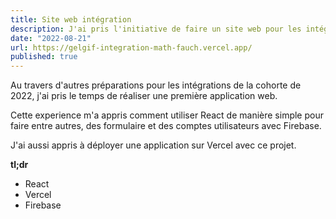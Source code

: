 ```yaml
---
title: Site web intégration
description: J'ai pris l'initiative de faire un site web pour les intégrations du RÉGIÉ de 2022
date: "2022-08-21"
url: https://gelgif-integration-math-fauch.vercel.app/
published: true
---
```


Au travers d'autres préparations pour les intégrations de la cohorte de 2022, j'ai pris le temps de réaliser une première application web.

Cette experience m'a appris comment utiliser React de manière simple pour faire entre autres, des formulaire et des comptes utilisateurs avec Firebase.

J'ai aussi appris à déployer une application sur Vercel avec ce projet.

**tl;dr**

- React
- Vercel
- Firebase